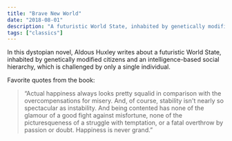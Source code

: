 ```yaml
---
title: "Brave New World"
date: "2018-08-01"
description: "A futuristic World State, inhabited by genetically modified citizens and an intelligence-based social hierarchy, which is challenged by only a single individual."
tags: ["classics"]
---
```


In this dystopian novel, Aldous Huxley writes about a futuristic World State, inhabited by genetically modified citizens and an intelligence-based social hierarchy, which is challenged by only a single individual.

Favorite quotes from the book:

> “Actual happiness always looks pretty squalid in comparison with the overcompensations for misery. And, of course, stability isn't nearly so spectacular as instability. And being contented has none of the glamour of a good fight against misfortune, none of the picturesqueness of a struggle with temptation, or a fatal overthrow by passion or doubt. Happiness is never grand.”
